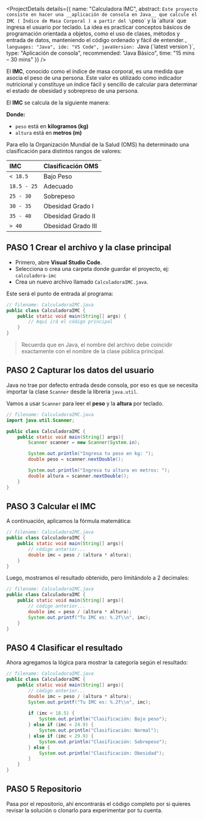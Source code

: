 <FloatingToC/>

<ProjectDetails 
  details={{
    name: "Calculadora IMC",
    abstract: `Este proyecto consiste en hacer una __aplicación de consola en Java__ que calcule el IMC ( Índice de Masa Corporal ) a partir del \`peso\` y la \`altura\` que ingresa el usuario por teclado. La idea es practicar conceptos básicos de programación orientada a objetos, como el uso de clases, métodos y entrada de datos, manteniendo el código ordenado y fácil de entender.`,
    languages: "Java",
    ide: "VS Code",
    javaVersion: `Java (\`latest version\`)`,
    type: "Aplicación de consola",
    recommended: "Java Básico",
    time: "15 mins – 30 mins"
  }}
/>

El __IMC__, conocido como el índice de masa corporal, es una medida que asocia el peso de una persona. Este valor es utilizado como indicador nutricional y constituye un índice fácil y sencillo de calcular para determinar el estado de obesidad y sobrepreso de una persona.

El __IMC__ se calcula de la siguiente manera:

<MathComponent formula="\\IMC=\frac{W}{H^2}" />

__Donde:__

- `peso` está en __kilogramos (kg)__
- `altura` está en __metros (m)__

Para ello la Organización Mundial de la Salud (OMS) ha determinado una clasificación para distintos rangos de valores:

|IMC|Clasificación OMS|
|:--|:----------------|
|`< 18.5`|Bajo Peso|
|`18.5 - 25`|Adecuado|
|`25 - 30`|Sobrepeso|
|`30 - 35`|Obesidad Grado I|
|`35 - 40`|Obesidad Grado II|
|`> 40`|Obesidad Grado III|

## PASO 1 Crear el archivo y la clase principal

- Primero, abre __Visual Studio Code__.
- Selecciona o crea una carpeta donde guardar el proyecto, ej: `calculadora-imc`
- Crea un nuevo archivo llamado `CalculadoraIMC.java`.

Este será el punto de entrada al programa:

```java
// filename: CalculadoraIMC.java
public class CalculadoraIMC {
    public static void main(String[] args) {
        // Aquí irá el código principal
    }
}
```

<Blockquote type="warning">
Recuerda que en Java, el nombre del archivo debe coincidir exactamente con el nombre de la clase pública principal.  
</Blockquote>

## PASO 2 Capturar los datos del usuario

Java no trae por defecto entrada desde consola, por eso es que se necesita importar la clase `Scanner` desde la librería `java.util`.

Vamos a usar `Scanner` para leer el __peso__ y la __altura__ por teclado.

```java
// filename: CalculadoraIMC.java
import java.util.Scanner;

public class CalculadoraIMC {
    public static void main(String[] args){
        Scanner scanner = new Scanner(System.in);

        System.out.println("Ingresa tu peso en kg: ");
        double peso = scanner.nextDouble();

        System.out.println("Ingresa tu altura en metros: ");
        double altura = scanner.nextDouble();
    }
}
```

## PASO 3 Calcular el IMC

A continuación, aplicamos la fórmula matemática:

```java
// filename: CalculadoraIMC.java
public class CalculadoraIMC {
    public static void main(String[] args){
        // código anterior...
        double imc = peso / (altura * altura);
    }
}
```

Luego, mostramos el resultado obtenido, pero limitándolo a 2 decimales:

```java
// filename: CalculadoraIMC.java
public class CalculadoraIMC {
    public static void main(String[] args){
        // código anterior...
        double imc = peso / (altura * altura);
        System.out.printf("Tu IMC es: %.2f\\n", imc);
    }
}
```

## PASO 4 Clasificar el resultado

Ahora agregamos la lógica para mostrar la categoría según el resultado:

```java
// filename: CalculadoraIMC.java
public class CalculadoraIMC {
    public static void main(String[] args){
        // código anterior...
        double imc = peso / (altura * altura);
        System.out.printf("Tu IMC es: %.2f\\n", imc);
        
        if (imc < 18.5) {
            System.out.println("Clasificación: Bajo peso");
        } else if (imc < 24.9) {
            System.out.println("Clasificación: Normal");
        } else if (imc < 29.9) {
            System.out.println("Clasificación: Sobrepeso");
        } else {
            System.out.println("Clasificación: Obesidad");
        }
    }
}
```

## PASO 5 Repositorio

Pasa por el repositorio, ahí encontrarás el código completo por si quieres revisar la solución o clonarlo para experimentar por tu cuenta.

<GitHubRepo
  owner="mc-herrera-90"
  repo="calculadoraIMC_Java"
/>
